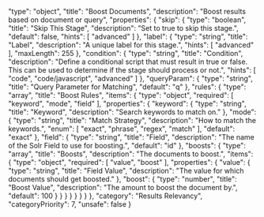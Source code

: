   "type": "object",
  "title": "Boost Documents",
  "description": "Boost results based on document or query",
  "properties": {
    "skip": {
      "type": "boolean",
      "title": "Skip This Stage",
      "description": "Set to true to skip this stage.",
      "default": false,
      "hints": [
        "advanced"
      ]
    },
    "label": {
      "type": "string",
      "title": "Label",
      "description": "A unique label for this stage.",
      "hints": [
        "advanced"
      ],
      "maxLength": 255
    },
    "condition": {
      "type": "string",
      "title": "Condition",
      "description": "Define a conditional script that must result in true or false. This can be used to determine if the stage should process or not.",
      "hints": [
        "code",
        "code/javascript",
        "advanced"
      ]
    },
    "queryParam": {
      "type": "string",
      "title": "Query Parameter for Matching",
      "default": "q"
    },
    "rules": {
      "type": "array",
      "title": "Boost Rules",
      "items": {
        "type": "object",
        "required": [
          "keyword",
          "mode",
          "field"
        ],
        "properties": {
          "keyword": {
            "type": "string",
            "title": "Keyword",
            "description": "Search keywords to match on."
          },
          "mode": {
            "type": "string",
            "title": "Match Strategy",
            "description": "How to match the keywords.",
            "enum": [
              "exact",
              "phrase",
              "regex",
              "match"
            ],
            "default": "exact"
          },
          "field": {
            "type": "string",
            "title": "Field",
            "description": "The name of the Solr Field to use for boosting.",
            "default": "id"
          },
          "boosts": {
            "type": "array",
            "title": "Boosts",
            "description": "The documents to boost.",
            "items": {
              "type": "object",
              "required": [
                "value",
                "boost"
              ],
              "properties": {
                "value": {
                  "type": "string",
                  "title": "Field Value",
                  "description": "The value for which documents should get boosted."
                },
                "boost": {
                  "type": "number",
                  "title": "Boost Value",
                  "description": "The amount to boost the document by.",
                  "default": 100
                }
              }
            }
          }
        }
      }
    }
  },
  "category": "Results Relevancy",
  "categoryPriority": 7,
  "unsafe": false
}
